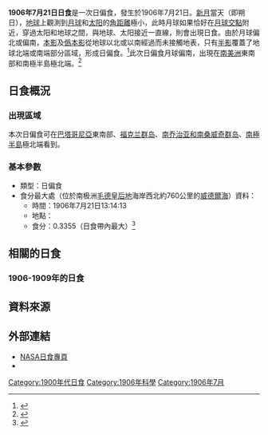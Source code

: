 {{noteTA
|1=zh-cn:南乔治亚和南桑威奇; zh-tw:南喬治亞與南三明治; zh-hk:南佐治亞與南桑威奇
}}
{{Infobox Solar eclipse
| Year        = 1906
| Month       = 7
| Day         = 21
| Type        = 日偏食
| Image       = SE1906Jul21P.png
| Image size  = 200px
| Image intro = 1906年7月21日日偏食路徑圖
  <!--   日食資料   -->
| Gamma       = -1.3637
| Mag         = 0.3355
| Saros       = 115
| Saros total = 72
| Saros seq   = 70
  <!--     食甚     -->
| Duration    = 
| Location    = [[南极洲|南极洲]][[毛德皇后地|毛德皇后地]]海岸西北約760公里的[[威德爾海|威德爾海]]
| Coords      = {{coord|68.6|S|33.3|W}}
| Width       = 
  <!--   開始時間   -->
| Partial     = 
| Start type  = 
| Centre      = 
| Greatest    = 13:14:13
  <!--     倒數     -->
| hour        = 13
| minute      = 14
| second      = 13
| Duration_s  = 
}}
'''1906年7月21日日食'''是一次日偏食，發生於1906年7月21日。[[新月|新月]]當天（即朔日），[[地球|地球]]上觀測到[[月球|月球]]和[[太阳|太阳]]的[[角距離|角距離]]極小，此時月球如果恰好在[[月球交點|月球交點]]附近，穿過太阳和地球之間，與地球、太阳接近一直線，則會出現日食。由於月球偏北或偏南，[[本影|本影]]及[[僞本影|僞本影]]從地球以北或以南經過而未接觸地表，只有[[半影|半影]]覆蓋了地球北端或南端部分區域，形成日偏食。<ref name="astron">{{cite web|author=樊忠玉|title=日（月）食|url=http://www.astron.ac.cn/bencandy-51-1630-1.htm|publisher=中国天文科普网|accessdate=2016-04-05|archive-date=2014-09-17|archive-url=https://web.archive.org/web/20140917080048/http://www.astron.ac.cn/bencandy-51-1630-1.htm|dead-url=no}}</ref>此次日偏食月球偏南，出現在[[南美洲|南美洲]]東南部和南極半島極北端。<ref name="NASAGIF">{{cite web|author=Fred Espenak|title=Paritial Solar Eclipse of 1906 Jul 21|url=http://eclipse.gsfc.nasa.gov/SEplot/SEplot1901/SE1906Jul21P.GIF|publisher=NASA Eclipse Web Site|accessdate=2016-04-05|archive-date=2020-10-23|archive-url=https://web.archive.org/web/20201023080252/https://eclipse.gsfc.nasa.gov/SEplot/SEplot1901/SE1906Jul21P.GIF|dead-url=no}}{{en}}</ref>

== 日食概況 ==
=== 出現區域 ===
本次日偏食可在[[巴塔哥尼亞|巴塔哥尼亞]]東南部、[[福克兰群岛|福克兰群岛]]、[[南乔治亚和南桑威奇群岛|南乔治亚和南桑威奇群岛]]、[[南極半島|南極半島]]極北端看到。

=== 基本參數 ===
{{NoteUTC}}
* 類型：日偏食
* 食分最大處（位於南极洲[[毛德皇后地|毛德皇后地]]海岸西北約760公里的[[威德爾海|威德爾海]]）資料：
** 時間：1906年7月21日13:14:13
** 地點：{{coord|68.6|S|33.3|W}}
** 食分：0.3355（日食帶內最大）<ref name="Besselian">{{cite web|author=Fred Espenak|title=Besselian Elements - Paritial Solar Eclipse of 1906 Jul 21|url=http://eclipse.gsfc.nasa.gov/SEsearch/SEdata.php?Ecl=19060721|publisher=NASA Eclipse Web Site|accessdate=2016-04-05|archive-date=2020-10-21|archive-url=https://web.archive.org/web/20201021183626/https://eclipse.gsfc.nasa.gov/SEsearch/SEdata.php?Ecl=19060721|dead-url=no}}{{en}}</ref>

== 相關的日食 ==
=== 1906-1909年的日食 ===
{{Solar eclipse set 1906-1909}}

== 資料來源 ==
{{reflist}}

== 外部連結 ==
{{日食主題}}
* [http://eclipse.gsfc.nasa.gov/solar.html NASA日食專頁]{{Wayback|url=http://eclipse.gsfc.nasa.gov/solar.html |date=20190108200537 }}{{en}}
* {{Partial solar eclipse NASA reference|1901/SE1906Jul21P|19060721}}

{{Solar eclipses
|nature=日偏食
|previous=[[1906年2月23日日食|1906年2月23日日食]]
|natureprevious=日偏食
|next=[[1906年8月20日日食|1906年8月20日日食]]
|naturenext=日偏食
|previoussamenature=[[1906年2月23日日食|1906年2月23日日食]]
|nextsamenature=[[1906年8月20日日食|1906年8月20日日食]]
}}

{{日食}}

[[Category:1900年代日食|Category:1900年代日食]]
[[Category:1906年科學|Category:1906年科學]]
[[Category:1906年7月|Category:1906年7月]]